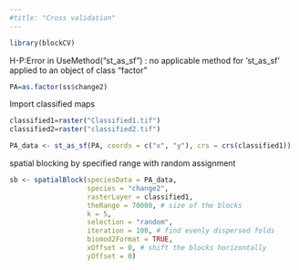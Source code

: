 ```yaml
---
#title: "Cross validation"
---
```


```r
library(blockCV)
```
H-P:Error in UseMethod("st_as_sf") : 
no applicable method for 'st_as_sf' applied to an object of class "factor"
```r
PA=as.factor(ss$change2)
```
Import classified maps
```r
classified1=raster("Classified1.tif")
classified2=raster("classified2.tif")
```

```r
PA_data <- st_as_sf(PA, coords = c("x", "y"), crs = crs(classified1))
```
spatial blocking by specified range with random assignment
```r
sb <- spatialBlock(speciesData = PA_data,
                   species = "change2",
                   rasterLayer = classified1,
                   theRange = 70000, # size of the blocks
                   k = 5,
                   selection = "random",
                   iteration = 100, # find evenly dispersed folds
                   biomod2Format = TRUE,
                   xOffset = 0, # shift the blocks horizontally
                   yOffset = 0)
```